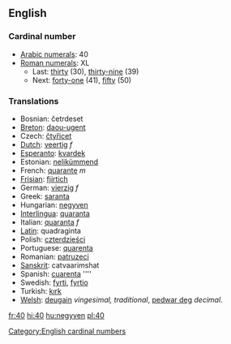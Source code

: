 ==English==
===Cardinal number===

*[[w:Arabic numerals|Arabic numerals]]: 40
*[[w:Roman numerals|Roman numerals]]: XL
**Last: [[thirty]] (30), [[thirty-nine]] (39)
**Next: [[forty-one]] (41), [[fifty]] (50)

===Translations===

*Bosnian: četrdeset
*[[Breton]]: [[daou-ugent]]
*Czech: [[čtyřicet]]
*[[Dutch]]: [[veertig]] ''f''
*[[Esperanto]]: [[kvardek]]
*Estonian: [[nelikümmend]]
*French: [[quarante]] ''m''
*[[Frisian]]: [[fjirtich]]
*German: [[vierzig]] ''f''
*Greek: [[saranta]]
*Hungarian: [[negyven]]
*[[Interlingua]]: [[quaranta]]
*Italian: [[quaranta]] ''f''
*[[Latin]]: quadraginta
*Polish: [[czterdzieści]]
*Portuguese: [[quarenta]]
*Romanian: [[patruzeci]]
*[[Sanskrit]]: catvaari''m''shat 
*Spanish: [[cuarenta]] ''''
*Swedish: [[fyrti]], [[fyrtio]]
*Turkish: [[kırk]]
*[[Welsh]]: [[deugain]] ''vingesimal, traditional'', [[pedwar deg]] ''decimal''.

[[Category:English cardinal numbers]]

[[fr:40]]
[[hi:40]]
[[hu:negyven]]
[[pl:40]]
